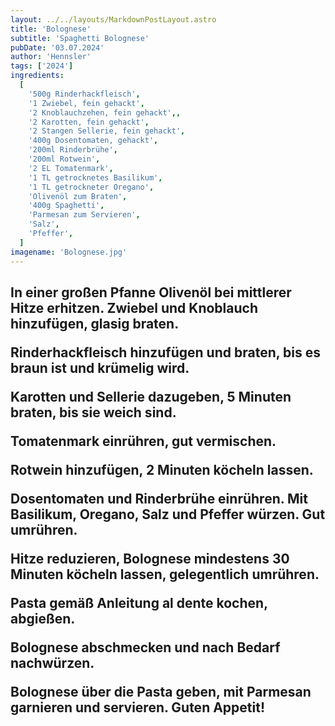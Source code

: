 ```yaml
---
layout: ../../layouts/MarkdownPostLayout.astro
title: 'Bolognese'
subtitle: 'Spaghetti Bolognese'
pubDate: '03.07.2024'
author: 'Hennsler'
tags: ['2024']
ingredients:
  [
    '500g Rinderhackfleisch',
    '1 Zwiebel, fein gehackt',
    '2 Knoblauchzehen, fein gehackt',,
    '2 Karotten, fein gehackt',
    '2 Stangen Sellerie, fein gehackt',
    '400g Dosentomaten, gehackt',
    '200ml Rinderbrühe',
    '200ml Rotwein',
    '2 EL Tomatenmark',
    '1 TL getrocknetes Basilikum',
    '1 TL getrockneter Oregano',
    'Olivenöl zum Braten',
    '400g Spaghetti',
    'Parmesan zum Servieren',
    'Salz',
    'Pfeffer',
  ]
imagename: 'Bolognese.jpg'
---
```



<H2 text="Zubereitung" />

In einer großen Pfanne Olivenöl bei mittlerer Hitze erhitzen. Zwiebel und Knoblauch hinzufügen, glasig braten.

Rinderhackfleisch hinzufügen und braten, bis es braun ist und krümelig wird.

Karotten und Sellerie dazugeben, 5 Minuten braten, bis sie weich sind.

Tomatenmark einrühren, gut vermischen.

Rotwein hinzufügen, 2 Minuten köcheln lassen.

Dosentomaten und Rinderbrühe einrühren. Mit Basilikum, Oregano, Salz und Pfeffer würzen. Gut umrühren.

Hitze reduzieren, Bolognese mindestens 30 Minuten köcheln lassen, gelegentlich umrühren.

Pasta gemäß Anleitung al dente kochen, abgießen.

Bolognese abschmecken und nach Bedarf nachwürzen.

Bolognese über die Pasta geben, mit Parmesan garnieren und servieren. Guten Appetit!
